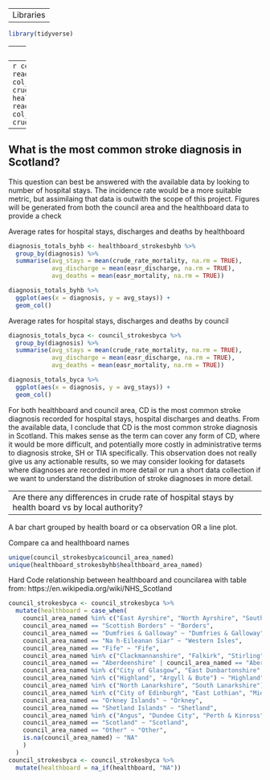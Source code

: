 ----
Libraries
----

```r
library(tidyverse)
```

---- 
Data
----
```r
council_strokesbyca <- read_csv("../../data/clean_data/strokes_byca.csv",
                                col_types = cols(hospitalstays = col_double(),
                                            crude_rate_stays = col_double()))
healthboard_strokesbyhb <- read_csv("../../data/clean_data/strokes_byhb.csv",
                                col_types = cols(hospitalstays = col_double(),
                                            crude_rate_stays = col_double()))
```

----
What is the most common stroke diagnosis in Scotland?
----

This question can best be answered with the available data by looking to number of hospital stays. The incidence rate would be a more suitable metric, but assimilaing that data is outwith the scope of this project.
Figures will be generated from both the council area and the healthboard data to provide a check

Average rates for hospital stays, discharges and deaths by healthboard
```r
diagnosis_totals_byhb <- healthboard_strokesbyhb %>% 
  group_by(diagnosis) %>% 
  summarise(avg_stays = mean(crude_rate_mortality, na.rm = TRUE),
            avg_discharge = mean(easr_discharge, na.rm = TRUE),
            avg_deaths = mean(easr_mortality, na.rm = TRUE))
```

```r
diagnosis_totals_byhb %>% 
  ggplot(aes(x = diagnosis, y = avg_stays)) +
  geom_col()
```
Average rates for hospital stays, discharges and deaths by council
```r
diagnosis_totals_byca <- council_strokesbyca %>% 
  group_by(diagnosis) %>% 
  summarise(avg_stays = mean(crude_rate_mortality, na.rm = TRUE),
            avg_discharge = mean(easr_discharge, na.rm = TRUE),
            avg_deaths = mean(easr_mortality, na.rm = TRUE))
```

```r
diagnosis_totals_byca %>% 
  ggplot(aes(x = diagnosis, y = avg_stays)) +
  geom_col()
```

For both healthboard and council area, CD is the most common stroke diagnosis recorded for hospital stays, hospital discharges and deaths.
From the available data, I conclude that CD is the most common stroke diagnosis in Scotland. This makes sense as the term can cover any form of CD, where it would be more difficult, and potentially more costly in administrative terms to diagnosis stroke, SH or TIA specifically.
This observation does not really give us any actionable results, so we may consider looking for datasets where diagnoses are recorded in more detail or run a short data collection if we want to understand the distribution of stroke diagnoses in more detail.

----
Are there any differences in crude rate of hospital stays by health board vs by local authority?
----

A bar chart grouped by health board or ca observation
OR
a line plot.

Compare ca and healthboard names
```r
unique(council_strokesbyca$council_area_named)
unique(healthboard_strokesbyhb$healthboard_area_named)
```

Hard Code relationship between healthboard and councilarea with table from: https://en.wikipedia.org/wiki/NHS_Scotland

```r
council_strokesbyca <- council_strokesbyca %>% 
  mutate(healthboard = case_when(
    council_area_named %in% c("East Ayrshire", "North Ayrshire", "South Ayrshire") ~ "Ayrshire & Arran",
    council_area_named == "Scottish Borders" ~ "Borders",
    council_area_named == "Dumfries & Galloway" ~ "Dumfries & Galloway",
    council_area_named == "Na h-Eileanan Siar" ~ "Western Isles",
    council_area_named == "Fife" ~ "Fife",
    council_area_named %in% c("Clackmannanshire", "Falkirk", "Stirling") ~ "Forth Valley",
    council_area_named == "Aberdeenshire" | council_area_named == "Aberdeen City" | council_area_named == "Moray" ~ "Grampian",
    council_area_named %in% c("City of Glasgow", "East Dunbartonshire", "East Renfrewshire", "Inverclyde", "Renfrewshire", "West Dunbartonshire") ~ "Greater Glasgow & Clyde",
    council_area_named %in% c("Highland", "Argyll & Bute") ~ "Highland",
    council_area_named %in% c("North Lanarkshire", "South Lanarkshire") ~ "Lanarkshire",
    council_area_named %in% c("City of Edinburgh", "East Lothian", "Midlothian", "West Lothian") ~ "Lothian",
    council_area_named == "Orkney Islands" ~ "Orkney",
    council_area_named == "Shetland Islands" ~ "Shetland",
    council_area_named %in% c("Angus", "Dundee City", "Perth & Kinross") ~ "Tayside",
    council_area_named == "Scotland" ~ "Scotland",
    council_area_named == "Other" ~ "Other",
    is.na(council_area_named) ~ "NA"
    )
  )
council_strokesbyca <- council_strokesbyca %>% 
  mutate(healthboard = na_if(healthboard, "NA"))
```



